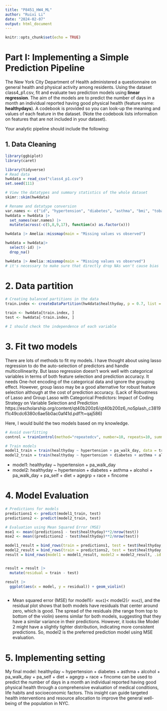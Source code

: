 ```yaml
---
title: "P8451_HW4_ML"
author: "Ruixi Li"
date: "2024-02-07"
output: html_document
---
```


```r
knitr::opts_chunk$set(echo = TRUE)

```


# Part I: Implementing a Simple Prediction Pipeline

The New York City Department of Health administered a questionnaire on general health and physical activity among residents. Using the dataset class4_p1.csv, fit and evaluate two prediction models using **linear regression**. The aim of the models are to predict the number of days in a month an individual reported having good physical health (feature name: **healthydays**). A codebook is provided so you can look-up the meaning and values of each feature in the dataset. (Note the codebook lists information on features that are not included in your dataset).

Your analytic pipeline should include the following:

## 1. Data Cleaning

```r
library(ggbiplot)
library(caret)
```


```r
library(tidyverse)
# Read data
hw4data = read_csv("class4_p1.csv")
set.seed(111)

# View the datatypes and summary statistics of the whole dataset
skimr::skim(hw4data)

# Rename and datatype conversion
var.names <- c("id", "hypertension", "diabetes", "asthma", "bmi", "tobacco", "alcohol", "pa_chores_min", "pa_walk_day", "pa_self", "diet", "agegrp", "gender", "race","nationality", "fincome", "healthyday")
hw4data = hw4data |>
  set_names(var.names) |>
  mutate(across(-c(5,8,9,17), function(x) as.factor(x)))

hw4data |> Amelia::missmap(main = "Missing values vs observed")

hw4data = hw4data|> 
  select(-id) |> 
  drop_na()

hw4data |> Amelia::missmap(main = "Missing values vs observed")
# it's necessary to make sure that directly drop NAs won't cause bias

```

# 2. Data partition

```r
# Creating balanced partitions in the data
train.index <- createDataPartition(hw4data$healthyday, p = 0.7, list = FALSE)

train <- hw4data[train.index, ]
test <- hw4data[-train.index, ]

# I should check the independence of each variable
```

# 3. Fit two models

There are lots of methods to fit my models. I have thought about using lasso regression to do the auto-selection of predictors and handle multicollinearity. But lasso regression doesn't work well with categorical variables in terms of both feature selection and prediction accuracy. It needs One-hot encoding of the categorical data and ignore the grouping effect. However, group lasso may be a good alternative for robust feature selection although at the cost of prediction accuracy. (Lack of Robustness of Lasso and Group Lasso with Categorical Predictors: Impact of Coding
Strategy on Variable Selection and Prediction https://escholarship.org/content/qt40b200z6/qt40b200z6_noSplash_c3819f1c49cdc6380c6ae5b0ac0af41d.pdf?t=qaj586) 

Here, I would build the two models based on my knowledge.

```r
# Avoid overfitting
control = trainControl(method="repeatedcv", number=10, repeats=10, summaryFunction=defaultSummary)

# Train models
model1_train = train(healthyday ~ hypertension + pa_walk_day, data = train, method = "lm", trControl = control)
model2_train = train(healthyday ~ hypertension + diabetes + asthma + alcohol + pa_walk_day + pa_self + diet + agegrp + race + fincome, data = train, method = "lm", trControl = control)
```

* model1: healthyday ~ hypertension + pa_walk_day
* model2: healthyday ~ hypertension + diabetes + asthma + alcohol + pa_walk_day + 
    pa_self + diet + agegrp + race + fincome

# 4. Model Evaluation

```r
# Predictions for models
predictions1 <- predict(model1_train, test)
predictions2 <- predict(model2_train, test)

# Evaluation using Mean Squared Error (MSE)
mse1 <- mean((predictions1 - test$healthyday)**2/nrow(test))
mse2 <- mean((predictions2 - test$healthyday)**2/nrow(test))

model1_result = bind_rows(train = predictions1, test = test$healthyday, .id = "split")
model2_result = bind_rows(train = predictions2, test = test$healthyday, .id = "split")
result = bind_rows(model1 = model1_result, model2 = model2_result, .id = "model")


result = result |> 
  mutate(residual = train - test)

result |> 
  ggplot(aes(x = model, y = residual)) + geom_violin()



```

* Mean squared error (MSE) for model1(`r mse1`)< model2(`r mse2`), and the residual plot shows that both models have residuals that center around zero, which is good. The spread of the residuals (the range from top to bottom of the violin) seems similar for both models, suggesting that they have a similar variance in their predictions. However, it looks like Model 2 might have a slightly tighter distribution, indicating more consistent predictions. So, model2 is the preferred prediction model using MSE evaluation.

# 5. Implementing setting

My final model: healthyday ~ hypertension + diabetes + asthma + alcohol + pa_walk_day + 
    pa_self + diet + agegrp + race + fincome can be used to predict the number of days in a month an individual reported having good physical health through a comprehensive evaluation of medical conditions, life habits and socioeconomic factors. This insight can guide targeted health interventions and resource allocation to improve the general well-being of the population in NYC.

